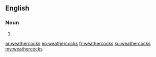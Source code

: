 ==English==

===Noun===
{{head|en|plural}}

# {{plural of|weathercock|lang=en}}

[[ar:weathercocks]]
[[eo:weathercocks]]
[[fr:weathercocks]]
[[ku:weathercocks]]
[[my:weathercocks]]